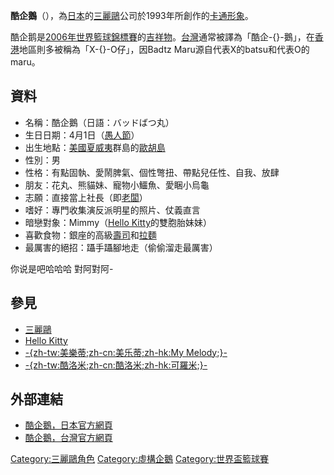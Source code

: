 {{noteTA
|T=zh-tw:酷企鵝;zh-hk:XO仔;zh-cn:酷企鹅;
|1=zh-tw:酷企鵝;zh-hk:XO仔;zh-cn:酷企鹅;
}}
'''酷企鵝'''（{{lang-ja|バッドばつ丸}}），為[[日本|日本]]的[[三麗鷗|三麗鷗]]公司於1993年所創作的[[卡通形象|卡通形象]]。

酷企鹅是[[2006年世界籃球錦標賽|2006年世界籃球錦標賽]]的[[吉祥物|吉祥物]]。[[台灣|台灣]]通常被譯為「酷企-{}-鵝」，在[[香港|香港]]地區則多被稱為「X-{}-O仔」，因Badtz Maru源自代表X的batsu和代表O的maru。

== 資料 ==
*名稱：酷企鵝（日語：バッドばつ丸）
*生日日期：4月1日（[[愚人節|愚人節]]）
*出生地點：[[美國|美國]][[夏威夷|夏威夷]]群島的[[歐胡島|歐胡島]]
*性別：男
*性格：有點固執、愛鬧脾氣、個性彆扭、帶點兒任性、自我、放肆
*朋友：花丸、熊貓妹、寵物小鱷魚、愛睏小烏龜
*志願：直接當上社長（即[[老闆|老闆]]）
*嗜好：專門收集演反派明星的照片、仗義直言
*暗戀對象：Mimmy（[[Hello_Kitty|Hello Kitty]]的雙胞胎妹妹）
*喜歡食物：銀座的高級[[壽司|壽司]]和[[拉麵|拉麵]]
*最厲害的絕招：躡手躡腳地走（偷偷溜走最厲害）
你说是吧哈哈哈
對阿對阿-

== 參見 ==
*[[三麗鷗|三麗鷗]]
*[[Hello_Kitty|Hello Kitty]]
*[[My_Melody|-{zh-tw:美樂蒂;zh-cn:美乐蒂;zh-hk:My Melody;}-]]
*[[可罗米|-{zh-tw:酷洛米;zh-cn:酷洛米;zh-hk:可羅米;}-]]

== 外部連結 ==
* [https://web.archive.org/web/20081214222335/http://www.sanrio.co.jp/characters/detail/badtzmaru/index.html 酷企鵝，日本官方網頁]
* [https://web.archive.org/web/20070519055648/http://www.sanrio.com.tw/html/2_star/1_detail.php?ID=5 酷企鵝，台灣官方網頁]

{{ACG-stub}}
[[Category:三麗鷗角色|Category:三麗鷗角色]]
[[Category:虛構企鵝|Category:虛構企鵝]]
[[Category:世界盃籃球賽|Category:世界盃籃球賽]]